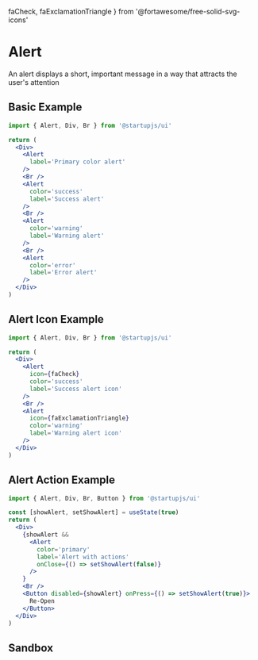   faCheck,
  faExclamationTriangle
} from '@fortawesome/free-solid-svg-icons'

# Alert

An alert displays a short, important message in a way that attracts the user's attention

## Basic Example

```jsx
import { Alert, Div, Br } from '@startupjs/ui'
```

```jsx example
return (
  <Div>
    <Alert
      label='Primary color alert'
    />
    <Br />
    <Alert
      color='success'
      label='Success alert'
    />
    <Br />
    <Alert
      color='warning'
      label='Warning alert'
    />
    <Br />
    <Alert
      color='error'
      label='Error alert'
    />
  </Div>
)
```

## Alert Icon Example

```jsx
import { Alert, Div, Br } from '@startupjs/ui'
```

```jsx example
return (
  <Div>
    <Alert
      icon={faCheck}
      color='success'
      label='Success alert icon'
    />
    <Br />
    <Alert
      icon={faExclamationTriangle}
      color='warning'
      label='Warning alert icon'
    />
  </Div>
)
```

## Alert Action Example

```jsx
import { Alert, Div, Br, Button } from '@startupjs/ui'
```

```jsx example
const [showAlert, setShowAlert] = useState(true)
return (
  <Div>
    {showAlert &&
      <Alert
        color='primary'
        label='Alert with actions'
        onClose={() => setShowAlert(false)}
      />
    }
    <Br />
    <Button disabled={showAlert} onPress={() => setShowAlert(true)}>
      Re-Open
    </Button>
  </Div>
)
```

## Sandbox

<Sandbox Component={Alert} />

